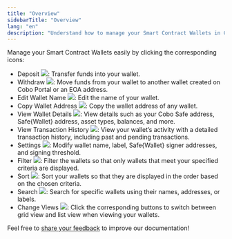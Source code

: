 ```yaml
---
title: "Overview"
sidebarTitle: "Overview"
lang: "en"
description: "Understand how to manage your Smart Contract Wallets in Cobo Portal, ensuring effective asset oversight."
---
```


Manage your Smart Contract Wallets easily by clicking the corresponding icons:

- Deposit <img src="/en/images/smart-contract-wallet/button_deposit.svg" className="icon"></img>: Transfer funds into your wallet.
- Withdraw <img src="/en/images/smart-contract-wallet/button_withdraw.svg" className="icon"></img>: Move funds from your wallet to another wallet created on Cobo Portal or an EOA address.
- Edit Wallet Name <img src="/en/images/smart-contract-wallet/button_edit.svg" className="icon"></img>: Edit the name of your wallet.
- Copy Wallet Address <img src="/en/images/smart-contract-wallet/button_copy.svg" className="icon"></img>: Copy the wallet address of any wallet.
- View Wallet Details <img src="/en/images/smart-contract-wallet/button_view.svg" className="icon"></img>: View details such as your Cobo Safe address, Safe&#123;Wallet&#125; address, asset types, balances, and more.
- View Transaction History <img src="/en/images/smart-contract-wallet/button_view tx.svg" className="icon"></img>: View your wallet’s activity with a detailed transaction history, including past and pending transactions.
- Settings <img src="/en/images/smart-contract-wallet/button_settings.svg" className="icon"></img>: Modify wallet name, label, Safe&#123;Wallet&#125; signer addresses, and signing threshold.
- Filter <img src="/en/images/smart-contract-wallet/button_filter.svg" className="icon"></img>: Filter the wallets so that only wallets that meet your specified criteria are displayed.
- Sort <img src="/en/images/smart-contract-wallet/button_sort.svg" className="icon"></img>: Sort your wallets so that they are displayed in the order based on the chosen criteria.
- Search <img src="/en/images/smart-contract-wallet/button_search.svg" className="icon"></img>: Search for specific wallets using their names, addresses, or labels.
- Change Views <img src="/en/images/smart-contract-wallet/button_grid.svg" className="icon"></img>: Click the corresponding buttons to switch between grid view and list view when viewing your wallets.

<Tip>Feel free to [share your feedback](https://forms.zohopublic.com/cobo/form/DocumentFeedbackForm/formperma/QvLOhxJv1_JMsJ-1dleZ8Itb_7rzN-LtgvsDdxosoVI?referrername=manuals) to improve our documentation!</Tip>
